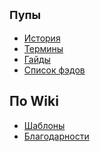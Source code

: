 ==<span style="font-size:18px;">Пупы</span>==
*[[История]]
*[[Термины]]
*[[Гайды]]
*[[Список фэдов]]

==По Wiki==
*[[Шаблоны]]
*[[Благодарности]]